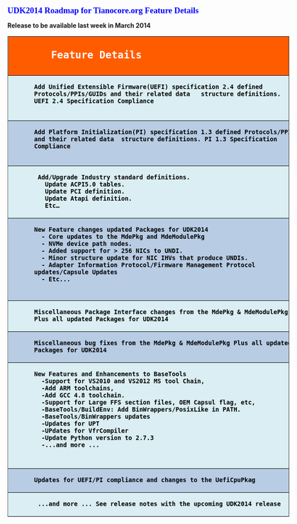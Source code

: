 {{UDK2014}}

<span style="font-size: 14.0pt; text-align: center; font-family: Verdana; color: blue; font-weight: bold; font-style: normal">UDK2014 Roadmap for Tianocore.org Feature Details </span>

'''Release to be available last week in March 2014'''

<table border="1" cellpadding="0" cellspacing="0" width="636" style="border-collapse: collapse; width: 477pt; border-top-width: 0px; border-bottom-width: 0px">
		<tr height="59" style="height: 44.25pt">
		<td height="59" width="636" style="height: 44.25pt; width: 477pt; color: white; font-size: 20.0pt; font-weight: 700; font-family: Verdana, sans-serif; text-align: left; vertical-align: middle; white-space: normal; font-style: normal; text-decoration: none; border-color: inherit; padding-left: 1px; padding-right: 1px; padding-top: 1px; background: #FF5C00">
		Feature Details&nbsp;</td>
	</tr>
	<tr height="67" style="height: 50.25pt">
		<td height="67" width="636" style="height: 50.25pt; width: 477pt; font-size: 12.0pt; font-weight: 700; text-align: left; vertical-align: top; white-space: normal; color: black; font-style: normal; text-decoration: none; font-family: Calibri, sans-serif; border-left: 1px solid #C0C0C0; border-right: 1px solid #808080; border-top: 1px solid; border-bottom: 1px solid; padding-left: 1px; padding-right: 1px; padding-top: 1px; background: #DAEEF3">
		Add Unified Extensible Firmware(UEFI) specification 2.4 defined 
		Protocols/PPIs/GUIDs and their related data&nbsp;&nbsp; structure definitions.&nbsp;&nbsp; 
		UEFI 2.4 Specification Compliance<br>
&nbsp;</td>
	</tr>
	<tr height="74" style="height: 55.5pt">
		<td height="74" width="636" style="height: 55.5pt; width: 477pt; font-size: 12.0pt; font-weight: 700; text-align: left; vertical-align: top; white-space: normal; color: black; font-style: normal; text-decoration: none; font-family: Calibri, sans-serif; border-left: 1px solid #C0C0C0; border-right: 1px solid #808080; border-top: 1px solid; border-bottom: 1px solid; padding-left: 1px; padding-right: 1px; padding-top: 1px; background: #B8CCE4">
		Add Platform Initialization(PI) specification 1.3 defined Protocols/PPIs/GUIDs 
		and their related data&nbsp; structure definitions. PI 1.3 Specification 
		Compliance<br>
&nbsp;</td>
	</tr>
	<tr height="112" style="height: 84.0pt">
		<td height="112" width="636" style="height: 84.0pt; width: 477pt; font-size: 12.0pt; font-weight: 700; text-align: left; vertical-align: top; white-space: normal; color: black; font-style: normal; text-decoration: none; font-family: Calibri, sans-serif; border-left: 1px solid #C0C0C0; border-right: 1px solid #808080; border-top: 1px solid; border-bottom: 1px solid; padding-left: 1px; padding-right: 1px; padding-top: 1px; background: #DAEEF3">
		&nbsp;Add/Upgrade Industry standard definitions.<br>
		&nbsp; Update ACPI5.0 tables.<br>
		&nbsp; Update PCI definition.<br>
		&nbsp; Update Atapi definition.<br>
		&nbsp; Etc…</td>
	</tr>
	<tr height="186" style="height: 139.5pt">
		<td height="186" width="636" style="height: 139.5pt; width: 477pt; font-size: 12.0pt; font-weight: 700; text-align: left; vertical-align: top; white-space: normal; color: black; font-style: normal; text-decoration: none; font-family: Calibri, sans-serif; border-left: 1px solid #C0C0C0; border-right: 1px solid #808080; border-top: 1px solid; border-bottom: 1px solid; padding-left: 1px; padding-right: 1px; padding-top: 1px; background: #B8CCE4">
		New Feature changes updated Packages for UDK2014<br>
		&nbsp;- Core updates to the MdePkg and MdeModulePkg<br>
		&nbsp;- NVMe device path nodes.<br>
		&nbsp;- Added support for &gt; 256 NICs to UNDI.&nbsp; <br>
		&nbsp;- Minor structure update for NIC IHVs that produce UNDIs.<br>
		&nbsp;- Adapter Information Protocol/Firmware Management Protocol 
		updates/Capsule Updates <br>
		&nbsp;- Etc...</td>
	</tr>
	<tr height="55" style="height: 41.25pt">
		<td height="55" width="636" style="height: 41.25pt; width: 477pt; font-size: 12.0pt; font-weight: 700; text-align: left; vertical-align: top; white-space: normal; color: black; font-style: normal; text-decoration: none; font-family: Calibri, sans-serif; border-left: 1px solid #C0C0C0; border-right: 1px solid #808080; border-top: 1px solid; border-bottom: 1px solid; padding-left: 1px; padding-right: 1px; padding-top: 1px; background: #DAEEF3">
		Miscellaneous Package Interface changes from the MdePkg &amp; MdeModulePkg 
		Plus all updated Packages for UDK2014</td>
	</tr>
	<tr height="59" style="height: 44.25pt">
		<td height="59" width="636" style="height: 44.25pt; width: 477pt; font-size: 12.0pt; font-weight: 700; text-align: left; vertical-align: top; white-space: normal; color: black; font-style: normal; text-decoration: none; font-family: Calibri, sans-serif; border-left: 1px solid #C0C0C0; border-right: 1px solid #808080; border-top: 1px solid; border-bottom: 1px solid; padding-left: 1px; padding-right: 1px; padding-top: 1px; background: #B8CCE4">
		Miscellaneous bug fixes from the MdePkg &amp; MdeModulePkg Plus all updated 
		Packages for UDK2014</td>
	</tr>
	<tr height="239" style="height: 179.25pt">
		<td height="239" width="636" style="height: 179.25pt; width: 477pt; font-size: 12.0pt; font-weight: 700; text-align: left; vertical-align: top; white-space: normal; color: black; font-style: normal; text-decoration: none; font-family: Calibri, sans-serif; border-left: 1px solid #C0C0C0; border-right: 1px solid #808080; border-top: 1px solid; border-bottom: 1px solid; padding-left: 1px; padding-right: 1px; padding-top: 1px; background: #DAEEF3">
		New Features and Enhancements to BaseTools <br>
		&nbsp;-Support for VS2010 and VS2012 MS tool Chain, <br>
		&nbsp;-Add ARM toolchains, <br>
		&nbsp;-Add GCC 4.8 toolchain.<br>
		&nbsp;-Support for Large FFS section files, OEM Capsul flag, etc,<br>
		&nbsp;-BaseTools/BuildEnv: Add BinWrappers/PosixLike in PATH.<br>
		&nbsp;-BaseTools/BinWrappers updates <br>
		&nbsp;-Updates for UPT<br>
		&nbsp;-UPdates for VfrCompiler<br>
		&nbsp;-Update Python version to 2.7.3<br>
		&nbsp;-...and more ...</td>
	</tr>
	<tr height="21" style="height:15.75pt">
		<td height="21" style="height: 15.75pt; font-size: 12.0pt; font-weight: 700; text-align: left; vertical-align: top; color: black; font-style: normal; text-decoration: none; font-family: Calibri, sans-serif; white-space: nowrap; border-left: 1px solid #C0C0C0; border-right: 1px solid #808080; border-top: 1px solid; border-bottom: 1px solid; padding-left: 1px; padding-right: 1px; padding-top: 1px; background: #B8CCE4">
		Updates for UEFI/PI compliance and changes to the UefiCpuPkag</td>
	</tr>
	<tr>
		<td width="636" style="height: 31px; width: 477pt; font-size: 12.0pt; font-weight: 700; text-align: left; vertical-align: top; white-space: normal; color: black; font-style: normal; text-decoration: none; font-family: Calibri, sans-serif; border-left: 1px solid #C0C0C0; border-right: 1px solid #808080; border-top: 1px solid; border-bottom: 1px solid; padding-left: 1px; padding-right: 1px; padding-top: 1px; background: #DAEEF3">
		&nbsp;...and more ... See release notes with the upcoming UDK2014 release</td>
	</tr>

</table>